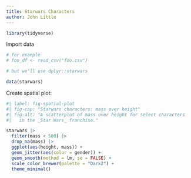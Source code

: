 ```yaml
---
title: Starwars Characters
author: John Little
---
```


```r
library(tidyverse)
```

Import data

```r
# for example
# foo_df <- read_csv("foo.csv")

# but we'll use dplyr::starwars

data(starwars)
```

Create spatial plot:

```r
#| label: fig-spatial-plot
#| fig-cap: "Starwars characters: mass over height"
#| fig-alt: "A scatterplot of mass over height for select characters
#|   in the _Star Wars_ franchise."

starwars |> 
  filter(mass < 500) |> 
  drop_na(mass) |> 
  ggplot(aes(height, mass)) +
  geom_jitter(aes(color = gender)) +
  geom_smooth(method = lm, se = FALSE) +
  scale_color_brewer(palette = "Dark2") +
  theme_minimal()
```

